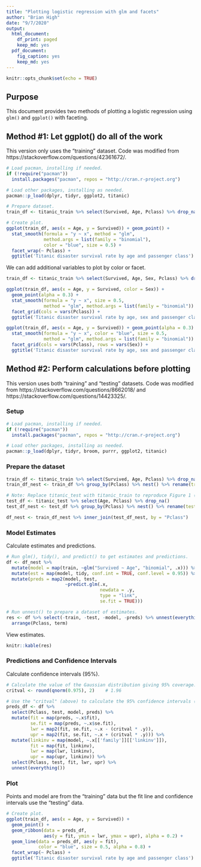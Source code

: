 ```yaml
---
title: "Plotting logistic regression with glm and facets"
author: "Brian High"
date: "9/7/2020"
output:
  html_document:
    df_print: paged
    keep_md: yes
  pdf_document:
    fig_caption: yes
    keep_md: yes
---
```


```r
knitr::opts_chunk$set(echo = TRUE)
```

## Purpose

This document provides two methods of plotting a logistic regression using 
`glm()` and `ggplot()` with faceting.

## Method #1: Let ggplot() do all of the work

This version only uses the "training" dataset. Code was modified from 
https://stackoverflow.com/questions/42361672/.

```r
# Load pacman, installing if needed.
if (!require("pacman")) 
  install.packages("pacman", repos = "http://cran.r-project.org")

# Load other packages, installing as needed.
pacman::p_load(dplyr, tidyr, ggplot2, titanic)

# Prepare dataset.
train_df <- titanic_train %>% select(Survived, Age, Pclass) %>% drop_na()

# Create plot.
ggplot(train_df, aes(x = Age, y = Survived)) + geom_point() + 
  stat_smooth(formula = "y ~ x", method = "glm", 
              method.args = list(family = "binomial"), 
              color = "blue", size = 0.5) + 
  facet_wrap(~ Pclass) + 
  ggtitle('Titanic disaster survival rate by age and passenger class')
```

We can add additional variables to plot by color or facet.

```r
train_df <- titanic_train %>% select(Survived, Age, Sex, Pclass) %>% drop_na()

ggplot(train_df, aes(x = Age, y = Survived, color = Sex)) + 
  geom_point(alpha = 0.3) + 
  stat_smooth(formula = "y ~ x", size = 0.5, 
              method = "glm", method.args = list(family = "binomial")) + 
  facet_grid(cols = vars(Pclass)) + 
  ggtitle('Titanic disaster survival rate by age, sex and passenger class')
```

```r
ggplot(train_df, aes(x = Age, y = Survived)) + geom_point(alpha = 0.3) + 
  stat_smooth(formula = "y ~ x", color = "blue", size = 0.5, 
              method = "glm", method.args = list(family = "binomial")) + 
  facet_grid(cols = vars(Pclass), rows = vars(Sex)) + 
  ggtitle('Titanic disaster survival rate by age, sex and passenger class')
```

## Method #2: Perform calculations before plotting

This version uses both "training" and "testing" datasets. Code was modified 
from https://stackoverflow.com/questions/8662018/ and 
https://stackoverflow.com/questions/14423325/.

### Setup

```r
# Load pacman, installing if needed.
if (!require("pacman")) 
  install.packages("pacman", repos = "http://cran.r-project.org")

# Load other packages, installing as needed.
pacman::p_load(dplyr, tidyr, broom, purrr, ggplot2, titanic)
```

### Prepare the dataset

```r
train_df <- titanic_train %>% select(Survived, Age, Pclass) %>% drop_na()
train_df_nest <- train_df %>% group_by(Pclass) %>% nest() %>% rename(train = data)

# Note: Replace titanic_test with titanic_train to reproduce Figure 1 (Method #1).
test_df <- titanic_test %>% select(Age, Pclass) %>% drop_na()
test_df_nest <- test_df %>% group_by(Pclass) %>% nest() %>% rename(test = data)

df_nest <- train_df_nest %>% inner_join(test_df_nest, by = "Pclass")
```

### Model Estimates

Calculate estimates and predictions.

```r
# Run glm(), tidy(), and predict() to get estimates and predictions.
df <- df_nest %>% 
  mutate(model = map(train, ~glm("Survived ~ Age", "binomial", .x))) %>% 
  mutate(est = map(model, tidy, conf.int = TRUE, conf.level = 0.95)) %>%
  mutate(preds = map2(model, test, 
                      ~predict.glm(.x, 
                                   newdata = .y, 
                                   type = "link", 
                                   se.fit = TRUE)))

# Run unnest() to prepare a dataset of estimates.
res <- df %>% select(-train, -test, -model, -preds) %>% unnest(everything()) %>%
  arrange(Pclass, term)
```

View estimates.

```r
knitr::kable(res)
```

### Predictions and Confidence Intervals

Calculate confidence intervals (95%).

```r
# Calculate the value of the Gaussian distribution giving 95% coverage.
critval <- round(qnorm(0.975), 2)    # 1.96

# Use the "critval" (above) to calculate the 95% confidence intervals (lwr, upr).
preds_df <- df %>% 
  select(Pclass, test, model, preds) %>% 
  mutate(fit = map(preds, ~.x$fit), 
         se.fit = map(preds, ~.x$se.fit),
         lwr = map2(fit, se.fit, ~.x - (critval * .y)),
         upr = map2(fit, se.fit, ~.x + (critval * .y))) %>%
  mutate(linkinv = map(model, ~.x[['family']][['linkinv']]),
         fit = map(fit, linkinv),
         lwr = map(lwr, linkinv),
         upr = map(upr, linkinv)) %>%
  select(Pclass, test, fit, lwr, upr) %>%
  unnest(everything())
```

### Plot

Points and model are from the "training" data but the fit line and confidence 
intervals use the "testing" data.

```r
# Create plot.
ggplot(train_df, aes(x = Age, y = Survived)) + 
  geom_point() + 
  geom_ribbon(data = preds_df, 
              aes(y = fit, ymin = lwr, ymax = upr), alpha = 0.2) +
  geom_line(data = preds_df, aes(y = fit), 
            color = "blue", size = 0.5, alpha = 0.8) + 
  facet_wrap(~ Pclass) + 
  ggtitle('Titanic disaster survival rate by age and passenger class')
```
